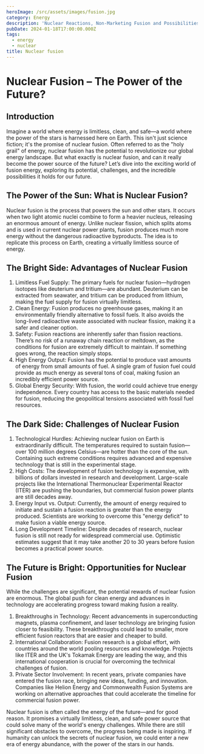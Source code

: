```yaml
---
heroImage: /src/assets/images/fusion.jpg
category: Energy
description: 'Nuclear Reactions, Non-Marketing Fusion and Possibilities'
pubDate: 2024-01-18T17:00:00.000Z
tags:
  - energy
  - nuclear
title: Nuclear fusion
---
```


# Nuclear Fusion – The Power of the Future?

## Introduction

Imagine a world where energy is limitless, clean, and safe—a world where the power of the stars is harnessed here on Earth. This isn't just science fiction; it's the promise of nuclear fusion. Often referred to as the "holy grail" of energy, nuclear fusion has the potential to revolutionize our global energy landscape. But what exactly is nuclear fusion, and can it really become the power source of the future? Let’s dive into the exciting world of fusion energy, exploring its potential, challenges, and the incredible possibilities it holds for our future.

## The Power of the Sun: What is Nuclear Fusion?

Nuclear fusion is the process that powers the sun and other stars. It occurs when two light atomic nuclei combine to form a heavier nucleus, releasing an enormous amount of energy. Unlike nuclear fission, which splits atoms and is used in current nuclear power plants, fusion produces much more energy without the dangerous radioactive byproducts. The idea is to replicate this process on Earth, creating a virtually limitless source of energy.

## The Bright Side: Advantages of Nuclear Fusion

1. Limitless Fuel Supply: The primary fuels for nuclear fusion—hydrogen isotopes like deuterium and tritium—are abundant. Deuterium can be extracted from seawater, and tritium can be produced from lithium, making the fuel supply for fusion virtually limitless.
2. Clean Energy: Fusion produces no greenhouse gases, making it an environmentally friendly alternative to fossil fuels. It also avoids the long-lived radioactive waste associated with nuclear fission, making it a safer and cleaner option.
3. Safety: Fusion reactions are inherently safer than fission reactions. There’s no risk of a runaway chain reaction or meltdown, as the conditions for fusion are extremely difficult to maintain. If something goes wrong, the reaction simply stops.
4. High Energy Output: Fusion has the potential to produce vast amounts of energy from small amounts of fuel. A single gram of fusion fuel could provide as much energy as several tons of coal, making fusion an incredibly efficient power source.
5. Global Energy Security: With fusion, the world could achieve true energy independence. Every country has access to the basic materials needed for fusion, reducing the geopolitical tensions associated with fossil fuel resources.

## The Dark Side: Challenges of Nuclear Fusion

1. Technological Hurdles: Achieving nuclear fusion on Earth is extraordinarily difficult. The temperatures required to sustain fusion—over 100 million degrees Celsius—are hotter than the core of the sun. Containing such extreme conditions requires advanced and expensive technology that is still in the experimental stage.
2. High Costs: The development of fusion technology is expensive, with billions of dollars invested in research and development. Large-scale projects like the International Thermonuclear Experimental Reactor (ITER) are pushing the boundaries, but commercial fusion power plants are still decades away.
3. Energy Input vs. Output: Currently, the amount of energy required to initiate and sustain a fusion reaction is greater than the energy produced. Scientists are working to overcome this "energy deficit" to make fusion a viable energy source.
4. Long Development Timeline: Despite decades of research, nuclear fusion is still not ready for widespread commercial use. Optimistic estimates suggest that it may take another 20 to 30 years before fusion becomes a practical power source.

## The Future is Bright: Opportunities for Nuclear Fusion

While the challenges are significant, the potential rewards of nuclear fusion are enormous. The global push for clean energy and advances in technology are accelerating progress toward making fusion a reality.

1. Breakthroughs in Technology: Recent advancements in superconducting magnets, plasma confinement, and laser technology are bringing fusion closer to feasibility. These breakthroughs could lead to smaller, more efficient fusion reactors that are easier and cheaper to build.
2. International Collaboration: Fusion research is a global effort, with countries around the world pooling resources and knowledge. Projects like ITER and the UK's Tokamak Energy are leading the way, and this international cooperation is crucial for overcoming the technical challenges of fusion.
3. Private Sector Involvement: In recent years, private companies have entered the fusion race, bringing new ideas, funding, and innovation. Companies like Helion Energy and Commonwealth Fusion Systems are working on alternative approaches that could accelerate the timeline for commercial fusion power.

Nuclear fusion is often called the energy of the future—and for good reason. It promises a virtually limitless, clean, and safe power source that could solve many of the world's energy challenges. While there are still significant obstacles to overcome, the progress being made is inspiring. If humanity can unlock the secrets of nuclear fusion, we could enter a new era of energy abundance, with the power of the stars in our hands.
